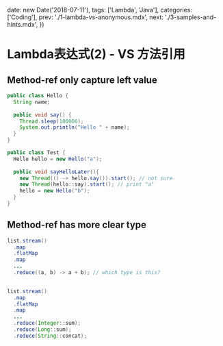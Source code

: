 
  date: new Date('2018-07-11'),
  tags: ['Lambda', 'Java'],
  categories: ['Coding'],
  prev: './1-lambda-vs-anonymous.mdx',
  next: './3-samples-and-hints.mdx',
})

# Lambda表达式(2) - VS 方法引用

## Method-ref only capture left value

```java
public class Hello {
  String name;
  
  public void say() {
    Thread.sleep(100000);
    System.out.println("Hello " + name);
  }
}

public class Test {
  Hello hello = new Hello("a");
  
  public void sayHelloLater(){
    new Thread(() -> hello.say()).start(); // not sure
    new Thread(hello::say).start(); // print "a"
    hello = new Hello("b");
  }
}
```

## Method-ref has more clear type

```java
list.stream()
  .map
  .flatMap
  .map
  ...
  .reduce((a, b) -> a + b); // which type is this?
  

list.stream()
  .map
  .flatMap
  .map
  ...
  .reduce(Integer::sum);
  .reduce(Long::sum);
  .reduce(String::concat);
```